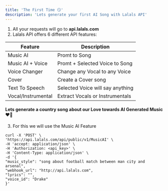 ```yaml
---
title: 'The First Time 😏'
description: 'Lets generate your first AI Song with Lalals API'
---
```


1. All your requests will go to **api.lalals.com**
2. Lalals API offers 6 different API features: 

| Feature | Description                           |
| -------- | ------------------------------------- |
| Music AI     | Promt to Song|
| Music AI + Voice      | Promt + Selected Voice to Song                        |
| Voice Changer   | Change any Vocal to any Voice |
| Cover   | Create a Cover song |
| Text To Speech   | Selected Voice will say anything |
| Vocal/Instrumental   | Extract Vocals or Instrumentals |

#### Lets generate a country song about our Love towards AI Generated Music ❤️🤠

3. For this we will use the Music AI Feature
```
curl -X 'POST' \ 
'https://api.lalals.com/api/public/v1/MusicAI' \
-H 'accept: application/json' \
-H 'Authorization: <api_key>' \
-H 'Content-Type: application/json' \
-d '{
"music_style": "song about football match between man city and arsenal",
"webhook_url": "http://api.lalals.com",
"lyrics": "",
"voice_id": "Drake"
}'
```